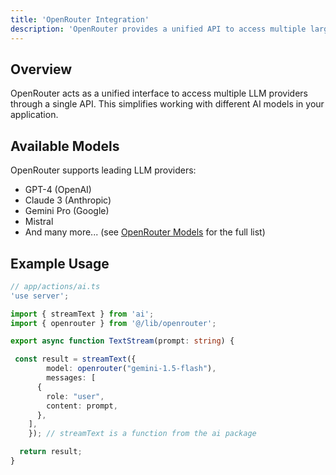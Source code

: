 ```yaml
---
title: 'OpenRouter Integration'
description: 'OpenRouter provides a unified API to access multiple large language models (LLMs). This guide will show you how to use OpenRouter in your application.'
---
```


## Overview

OpenRouter acts as a unified interface to access multiple LLM providers through a single API. This simplifies working with different AI models in your application.

## Available Models

OpenRouter supports leading LLM providers:

- GPT-4 (OpenAI)  
- Claude 3 (Anthropic)  
- Gemini Pro (Google)  
- Mistral
- And many more... (see [OpenRouter Models](https://openrouter.ai/models) for the full list)

## Example Usage

```typescript
// app/actions/ai.ts
'use server';

import { streamText } from 'ai';
import { openrouter } from '@/lib/openrouter';

export async function TextStream(prompt: string) {

 const result = streamText({
		model: openrouter("gemini-1.5-flash"),
		messages: [
      {
        role: "user",
        content: prompt,
      },
    ],
	}); // streamText is a function from the ai package

  return result;
}
```